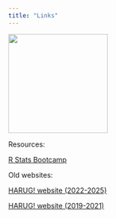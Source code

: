 ```yaml
---
title: "Links"
---
```


![](img/pop-fisher-500x500.png){width="200"}

Resources:

[R Stats Bootcamp](https://rstatsbootcamp.com/)


Old websites:

[HARUG! website (2022-2025)](https://ha-data-science.github.io/pages/harug.html)

[HARUG! website (2019-2021)](https://ha-data-science.github.io/pages/harug.html)